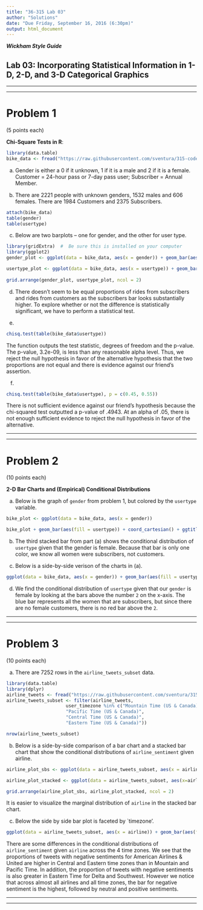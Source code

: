 ```yaml
---
title: "36-315 Lab 03"
author: "Solutions"
date: "Due Friday, September 16, 2016 (6:30pm)"
output: html_document
---
```

***Wickham Style Guide***  

##  Lab 03:  Incorporating Statistical Information in 1-D, 2-D, and 3-D Categorical Graphics

***
***

#  Problem 1
(5 points each)

**Chi-Square Tests in R**:  

```r
library(data.table)
bike_data <- fread("https://raw.githubusercontent.com/sventura/315-code-and-datasets/master/data/nyc-citi-bike-data-subset.csv")
```

a. Gender is either a 0 if it unknown, 1 if it is a male and 2 if it is a female. Customer = 24-hour pass or 7-day pass user; Subscriber = Annual Member.

b.  There are 2221 people with unknown genders, 1532 males and 606 females.
There are 1984 Customers and 2375 Subscribers. 
```r
attach(bike_data)
table(gender)
table(usertype)
```

c.  Below are two barplots -- one for gender, and the other for user type.
```r
library(gridExtra)  #  Be sure this is installed on your computer
library(ggplot2)
gender_plot <- ggplot(data = bike_data, aes(x = gender)) + geom_bar(aes(fill = gender)) + coord_cartesian() + ggtitle("Gender of Citi Bike Users") + xlab("Gender") + ylab("Frequency") + scale_fill_discrete(name = "Gender", labels = c("Unknown", "Male", "Female"))

usertype_plot <- ggplot(data = bike_data, aes(x = usertype)) + geom_bar(aes(fill = usertype)) + coord_cartesian() + ggtitle("Usertype of Citi Bike Users") + xlab("Usertype") + ylab("Frequency") + scale_fill_discrete(name = "User Type")
  
grid.arrange(gender_plot, usertype_plot, ncol = 2)
```

d.  There doesn't seem to be equal proportions of rides from subscribers and rides from customers as the subscribers bar looks substantially higher.  To explore whether or not the difference is statistically significant, we have to perform a statistical test.  

e.  
```r
chisq.test(table(bike_data$usertype))
```

The function outputs the test statistic, degrees of freedom and the p-value. The p-value, 3.2e-09, is less than any reasonable alpha level.  Thus, we reject the null hypothesis in favor of the alternative hypothesis that the two proportions are not equal and there is evidence against our friend's assertion.  

f.  
```r
chisq.test(table(bike_data$usertype), p = c(0.45, 0.55))
```

There is not sufficient evidence against our friend's hypothesis because the chi-squared test outputted a p-value of .4943. At an alpha of .05, there is not enough sufficient evidence to reject the null hypothesis in favor of the alternative.   

***
***


#  Problem 2

(10 points each)

**2-D Bar Charts and (Empirical) Conditional Distributions**

a.  Below is the graph of `gender` from problem 1, but colored by the `usertype` variable.
```r
bike_plot <- ggplot(data = bike_data, aes(x = gender))

bike_plot + geom_bar(aes(fill = usertype)) + coord_cartesian() + ggtitle("Usertype frequency by Gender") + xlab("Gender") + ylab("Frequency")
```

b.  The third stacked bar from part (a) shows the conditional distribution of `usertype` given that the gender is female. Because that bar is only one color, we know all women were subscribers, not customers.

c.  Below is a side-by-side verison of the charts in (a).  
```r
ggplot(data = bike_data, aes(x = gender)) + geom_bar(aes(fill = usertype), position = position_dodge()) + coord_cartesian() + ggtitle("Gender of Citi Bike users by User Type") + xlab("Gender") + ylab("Frequency")
```


d. We find the conditional distribution of `usertype` given that our `gender` is female by looking at the bars above the number `2` on the x-axis. The blue bar represents all the women that are subscribers, but since there are no female customers, there is no red bar above the `2`.   

***
***

#  Problem 3
(10 points each)

a.  There are 7252 rows in the `airline_tweets_subset` data. 

```r
library(data.table)
library(dplyr)
airline_tweets <- fread("https://raw.githubusercontent.com/sventura/315-code-and-datasets/master/data/Tweets.csv")
airline_tweets_subset <- filter(airline_tweets, 
                      user_timezone %in% c("Mountain Time (US & Canada)", 
                      "Pacific Time (US & Canada)", 
                      "Central Time (US & Canada)", 
                      "Eastern Time (US & Canada)"))

nrow(airline_tweets_subset)
```


b.  Below is a side-by-side comparison of a bar chart and a stacked bar chart that show the conditional distributions of `airline_sentiment` given airline. 
```r
airline_plot_sbs <- ggplot(data = airline_tweets_subset, aes(x = airline)) + geom_bar(aes(fill = airline_sentiment), position = position_dodge()) + coord_cartesian() + ggtitle(" Mentions of Airlines on Twitter by Sentiment") + xlab("Airline") + ylab("Frequency")

airline_plot_stacked <- ggplot(data = airline_tweets_subset, aes(x=airline)) + geom_bar(aes(fill = airline_sentiment)) + coord_cartesian() + ggtitle("Mentions of Airlines on Twitter Colored by Sentiment") + xlab("Airline") + ylab("Frequency")

grid.arrange(airline_plot_sbs, airline_plot_stacked, ncol = 2)
```
  
It is easier to visualize the marginal distribution of `airline` in the stacked bar chart. 

c.  Below the side by side bar plot is faceted by `timezone'. 

```r

ggplot(data = airline_tweets_subset, aes(x = airline)) + geom_bar(aes(fill = airline_sentiment), position = position_dodge()) + coord_cartesian() + facet_grid(user_timezone~.) + ggtitle(" Mentions of Airlines on Twitter by Sentiment") + xlab("Airline") + ylab("Frequency")

```

There are some differences in the conditional distributions of `airline_sentiment` given `airline` across the 4 time zones.  We see that the proportions of tweets with negative sentiments for American Airlines & United are higher in Central and Eastern time zones than in Mountain and Pacific Time.  In addition, the proportion of tweets with negative sentiments is also greater in Eastern Time for Delta and Southwest.  However we notice that across almost all airlines and all time zones, the bar for negative sentiment is the highest, followed by neutral and positive sentiments.  

***
***
